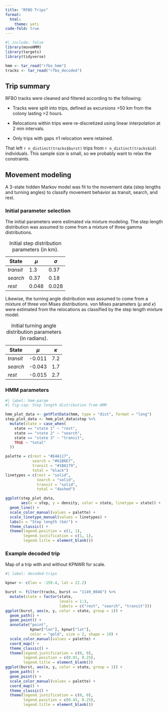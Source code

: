 ```yaml
---
title: "RFBO Trips"
format: 
  html:
    theme: yeti
code-fold: true
---
```


```r
#| include: false
library(moveHMM)
library(targets)
library(tidyverse)

hmm <- tar_read("rfbo_hmm")
tracks <- tar_read("rfbo_decoded")
```

## Trip summary

RFBO tracks were cleaned and filtered according to the following:

-   Tracks were split into trips, defined as excursions \>50 km from the colony lasting \>2 hours.

-   Relocations within trips were re-discretized using linear interpolation at 2 min intervals.

-   Only trips with gaps ≤1 relocation were retained.

That left `r n_distinct(tracks$burst)` trips from `r n_distinct(tracks$id)` individuals. This sample size is small, so we probably want to relax the constraints.

## Movement modeling

A 3-state hidden Markov model was fit to the movement data (step lengths and turning angles) to classify movement behavior as transit, search, and rest.

### Initial parameter selection

The initial parameters were estimated via mixture modeling. The step length distribution was assumed to come from a mixture of three gamma distributions.

| State      | $\mu$ | $\sigma$ |
|------------|-------|----------|
| *transit*  | 1.3   | 0.37     |
| *search*   | 0.37  | 0.18     |
| *rest*     | 0.048 | 0.028    |

: Initial step distribution parameters (in km).

Likewise, the turning angle distribution was assumed to come from a mixture of three von Mises distributions. von Mises parameters ($\mu$ and $\kappa$) were estimated from the relocations as classified by the step length mixture model.

| State      | $\mu$  | $\kappa$ |
|------------|--------|----------|
| *transit*  | -0.011 | 7.2      |
| *search*   | -0.043 | 1.7      |
| *rest*     | -0.015 | 2.7      |

: Initial turning angle distribution parameters (in radians).

### HMM parameters

```r
#| label: hmm-param
#| fig-cap: Step length distribution from HMM

hmm_plot_data <- getPlotData(hmm, type = "dist", format = "long")
step_plot_data <- hmm_plot_data$step %>% 
  mutate(state = case_when(
    state == "state 1" ~ "rest",
    state == "state 2" ~ "search",
    state == "state 3" ~ "transit",
    TRUE ~ "total"
  ))

palette = c(rest = "#E4A117",
            search = "#61B6E7",
            transit = "#1BA179",
            total = "black")
linetypes = c(rest = "solid",
              search = "solid",
              transit = "solid",
              total = "dashed")

ggplot(step_plot_data, 
       aes(x = step, y = density, color = state, linetype = state)) +
  geom_line() +
  scale_color_manual(values = palette) +
  scale_linetype_manual(values = linetypes) +
  labs(x = "Step length (km)") +
  theme_classic() +
  theme(legend.position = c(1, 1),
        legend.justification = c(1, 1),
        legend.title = element_blank())
```

### Example decoded trip

Map of a trip with and without KPNWR for scale.

```r
#| label: decoded-trips

kpnwr <- c(lon = -159.4, lat = 22.2)

burst <- filter(tracks, burst == "1149_0046") %>% 
  mutate(state = factor(state, 
                        levels = 1:3, 
                        labels = c("rest", "search", "transit")))
ggplot(burst, aes(x, y, color = state, group = 1)) +
  geom_path() +
  geom_point() +
  annotate("point", 
           kpnwr["lon"], kpnwr["lat"], 
           color = "gold", size = 2, shape = 19) +
  scale_color_manual(values = palette) +
  coord_map() +
  theme_classic() +
  theme(legend.justification = c(0, 0),
        legend.position = c(0.01, 0.25),
        legend.title = element_blank())
ggplot(burst, aes(x, y, color = state, group = 1)) +
  geom_path() +
  geom_point() +
  scale_color_manual(values = palette) +
  coord_map() +
  theme_classic() +
  theme(legend.justification = c(0, 0),
        legend.position = c(0.45, 0.25),
        legend.title = element_blank())

```

